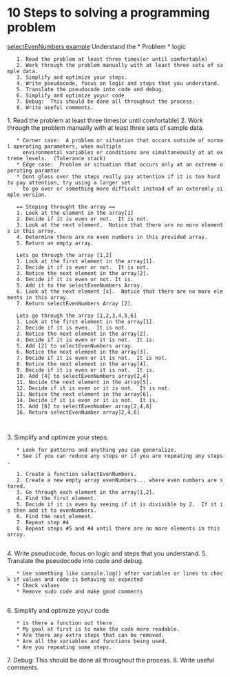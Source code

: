 = 10 Steps to solving a programming problem =
[[selectEvenNumbers example]]
Understand the * Problem * logic

	1. Read the problem at least three times(or until comfortable)
	2. Work through the problem manually with at least three sets of sample data.
	3. Simplify and optimize your steps.
	4. Write pseudocode, focus on logic and steps that you understand.
	5. Translate the pseudocode into code and debug.
	6. Simplify and optimize yoyur code
	7. Debug:  This should be done all throughout the process.
	8. Write useful comments.









1. Read the problem at least three times(or until comfortable)
2. Work through the problem manually with at least three sets of sample data.
	* Corner case:  A problem or situation that occurs outside of normal operating parameters, when multiple 
	  environmental variables or conditions are simultaneously at at extreme levels.  (Tolerance stack)
	* Edge case:  Problem or situation that occurs only at an extreme operating paramter
	* Dont gloss over the steps really pay attention if it is too hard to pay attention, try using a larger set 
	  to go over or something more difficult instead of an exteremly simple version.
	
	== Steping throught the array ==
	1. Look at the element in the array[1]
	2. Decide if it is even or not.  It is not.
	3. Look at the next element.  Notice that there are no more elements in this array.
	4. Determine there are no even numbers in this provided array.
	5. Return an empty array.

	Lets go through the array [1,2]
	1. Look at the first element in the array[1].
	2. Decide it if is ever or not.  It is not.
	3. Notice the next element in the array[2].
	4. Decide if it is even or not. It is.
	5. Add it to the selectEvenNumbers Array.
	6. Look at the next element [x].  Notice that there are no more elements in this array.
	7. Return selectEvenNumbers Array [2].

	Lets go through the array [1,2,3,4,5,6]
	1. Look at the first element in the array[1].
	2. Decide if it is even.  It is not.
	3. Notice the next element in the array[2].
	4. Decide if it is even or it is not.  It is.
	5. Add [2] to selectEvenNumbers array.
	6. Notice the next element in the array[3].
	7. Decide if it is even or it is not.  It is not.
	8. Notice the next element in the array[4].
	9. Decide if it is even or it is not.  It is.
	10. Add [4] to selectEvenNumbers array[2,4]
	11. Nocide the next element in the array[5].
	12. Decide if it is even or it is not.  It is not.
	13. Notice the next element in the array[6].
	14. Decide if it is even or it is not.  It is.
	15. Add [6] to selectEvenNumber array[2,4,6]
	16. Return selectEvenNumber array]2,4,6]
	
	
3. Simplify and optimize your steps.
	* Look for patterns and anything you can generalize.
	* See if you can reduce any steps or if you are repeating any steps.

	1. Create a function selectEvenNumbers.
	2. Create a new empty array evenNumbers... where even numbers are stored.
	3. Go through each element in the array[1,2].
	4. Find the first element.
	5. Decide if it is even by seeing if it is divisible by 2.  If it is then add it to evenNumbers.
	6. Find the next element.
	7. Repeat step #4
	8. Repeat steps #5 and #4 until there are no more elements in this array.
	
4. Write pseudocode, focus on logic and steps that you understand.
5. Translate the pseudocode into code and debug.
	* Use something like console.log() after variables or lines to check if values and code is behaving as expected
	* Check values
	* Remove sudo code and make good comments
	
6. Simplify and optimize yoyur code
	* is there a function out there
	* My goal at first is to make the code more readable.
	* Are there any extra steps that can be removed.
	* Are all the variables and functions being used.
	* Are you repeating some steps.

7. Debug:  This should be done all throughout the process.
8. Write useful comments.
   
	  
